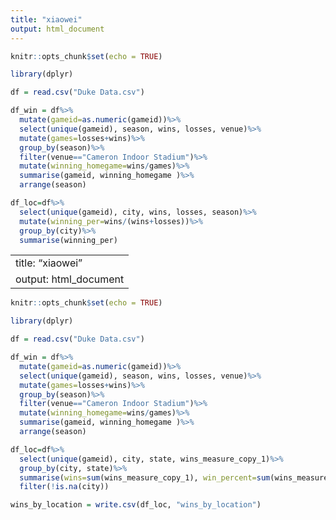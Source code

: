 ```yaml
---
title: "xiaowei"
output: html_document
---
```


```r
knitr::opts_chunk$set(echo = TRUE)
```
```r
library(dplyr)
```

```r
df = read.csv("Duke Data.csv")
```

```r
df_win = df%>%
  mutate(gameid=as.numeric(gameid))%>%
  select(unique(gameid), season, wins, losses, venue)%>%
  mutate(games=losses+wins)%>%
  group_by(season)%>%
  filter(venue=="Cameron Indoor Stadium")%>%
  mutate(winning_homegame=wins/games)%>%
  summarise(gameid, winning_homegame )%>%
  arrange(season)
```

```r
df_loc=df%>%
  select(unique(gameid), city, wins, losses, season)%>%
  mutate(winning_per=wins/(wins+losses))%>%
  group_by(city)%>%
  summarise(winning_per)
```

---
title: "xiaowei"
output: html_document
---

```r
knitr::opts_chunk$set(echo = TRUE)
```
```r
library(dplyr)
```

```r
df = read.csv("Duke Data.csv")
```

```r
df_win = df%>%
  mutate(gameid=as.numeric(gameid))%>%
  select(unique(gameid), season, wins, losses, venue)%>%
  mutate(games=losses+wins)%>%
  group_by(season)%>%
  filter(venue=="Cameron Indoor Stadium")%>%
  mutate(winning_homegame=wins/games)%>%
  summarise(gameid, winning_homegame )%>%
  arrange(season)
```

```r
df_loc=df%>%
  select(unique(gameid), city, state, wins_measure_copy_1)%>%
  group_by(city, state)%>%
  summarise(wins=sum(wins_measure_copy_1), win_percent=sum(wins_measure_copy_1)/n())%>%
  filter(!is.na(city))

wins_by_location = write.csv(df_loc, "wins_by_location")
```

